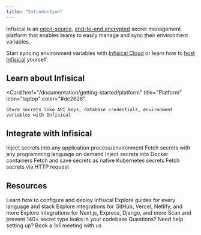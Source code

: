 ```yaml
---
title: "Introduction"
---
```


Infisical is an [open-source](https://opensource.com/resources/what-open-source), [end-to-end encrypted](https://en.wikipedia.org/wiki/End-to-end_encryption) secret management platform that enables teams to easily manage and sync their environment variables.

Start syncing environment variables with [Infisical Cloud](https://app.infisical.com) or learn how to [host Infisical](/self-hosting/overview) yourself.

## Learn about Infisical

<Card
    href="/documentation/getting-started/platform"
    title="Platform"
    icon="laptop"
    color="#dc2626"
>
    Store secrets like API keys, database credentials, environment variables with Infisical
</Card>

## Integrate with Infisical

<CardGroup cols={2}>
  <Card href="../../cli/overview" title="Command Line Interface (CLI)" icon="square-terminal" color="#3775a9">
    Inject secrets into any application process/environment
  </Card>
  <Card
    title="SDKs"
    href="/documentation/getting-started/sdks"
    icon="boxes-stacked"
    color="#3c8639"
  >
    Fetch secrets with any programming language on demand
  </Card>
  <Card href="/documentation/getting-started/docker" title="Docker" icon="docker" color="#0078d3">
    Inject secrets into Docker containers
  </Card>
  <Card
    href="/documentation/getting-started/kubernetes"
    title="Kubernetes"
    icon="server"
    color="#3775a9"
  >
    Fetch and save secrets as native Kubernetes secrets
  </Card>
  <Card
    href="/documentation/getting-started/api"
    title="REST API"
    icon="cloud"
    color="#3775a9"
  >
    Fetch secrets via HTTP request
  </Card>
</CardGroup>

## Resources

<CardGroup cols={2}>
  <Card
    href="/self-hosting/overview"
    title="Self-hosting"
    icon="server"
    color="#0285c7"
  >
    Learn how to configure and deploy Infisical
  </Card>
  <Card
    href="/documentation/guides/introduction"
    title="Guide"
    icon="book-open"
    color="#dc2626"
  >
    Explore guides for every language and stack
  </Card>
  <Card
    href="/integrations/overview"
    title="Native Integrations"
    icon="clouds"
    color="#dc2626"
  >
    Explore integrations for GitHub, Vercel, Netlify, and more
  </Card>
  <Card
    href="/integrations/overview"
    title="Frameworks"
    icon="plug"
    color="#dc2626"
  >
    Explore integrations for Next.js, Express, Django, and more
  </Card>
  <Card
    href="/cli/scanning-overview"
    title="Secret scanning"
    icon="satellite-dish"
    color="#0285c7"
  >
    Scan and prevent 140+ secret type leaks in your codebase 
  </Card>
  <Card
    href="https://calendly.com/team-infisical/infisical-demo"
    title="Contact Us"
    icon="user-headset"
    color="#0285c7"
  >
    Questions? Need help setting up? Book a 1x1 meeting with us
  </Card>
</CardGroup>
